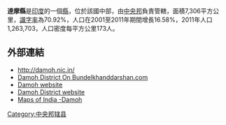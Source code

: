 '''達摩縣'''是[[印度|印度]]的一個[[縣|縣]]，位於該國中部，由[[中央邦|中央邦]]負責管轄，面積7,306平方公里，[[識字率|識字率]]為70.92%，人口在2001至2011年期間增長16.58%，2011年人口1,263,703，人口密度每平方公里173人。

==外部連結==
*http://damoh.nic.in/
*[https://web.archive.org/web/20130609131431/http://www.bundelkhanddarshan.com/bundelkhand-district/74.html Damoh District On Bundelkhanddarshan.com]
* [http://malaiya.tripod.com/damoh Damoh website]
* [http://Damoh.nic.in Damoh District website]
* [http://www.mapsofindia.com/maps/madhyapradesh/districts/damoh.htm Maps of India -Damoh]

{{coord|21.895724|N|80.795145|E|type:adm3rd_source:itwiki|display=title}}

{{印度行政区划小作品}}
[[Category:中央邦辖县|Category:中央邦辖县]]